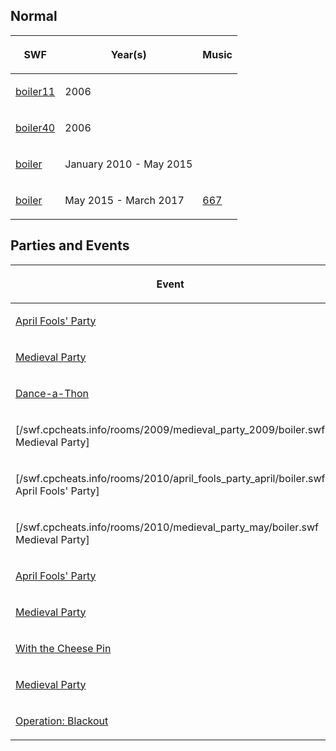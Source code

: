 

==Normal==
<center>
{|class="wikitable"
!SWF!!Year(s)!!Music
|-
|[[Media:ArtworkRoomsBoiler11.swf|boiler11]]||2006||{{n/a}}
|-
|[[Media:ArtworkRoomsBoiler40.swf|boiler40]]||2006||{{n/a}}
|-
|[[Media:RoomsBoiler-January2010.swf|boiler]]||January 2010 - May 2015||{{n/a}}
|-
|[[Media:RoomsBoiler-May2015.swf|boiler]]||May 2015 - March 2017||[[Media:Music667.swf|667]]
|}
</center>

==Parties and Events==
<center>
{|class="wikitable plainlinks"
!Event
!Music
!Year
|-
|[[Media:ArtworkRooms0328Boiler43.swf|April Fools' Party]]||{{n/a}}||2008
|-
|[[Media:Rooms0516Boiler50.swf|Medieval Party]]||[[Media:Music236.swf|236]]||2008
|-
|[[Media:RoomsBoiler-DanceAThon.swf|Dance-a-Thon]]||||2009
|-
|[/swf.cpcheats.info/rooms/2009/medieval_party_2009/boiler.swf Medieval Party]||||2009
|-
|[/swf.cpcheats.info/rooms/2010/april_fools_party_april/boiler.swf April Fools' Party]||||2010
|-
|[/swf.cpcheats.info/rooms/2010/medieval_party_may/boiler.swf Medieval Party]||||2010
|-
|[[Media:AprilFools'Party2011Boiler.swf|April Fools' Party]]||||2011
|-
|[[Media:MedievalParty2011Boiler.swf|Medieval Party]]||||2011
|-
|[[Media:BoilerWithCheesePin.swf|With the Cheese Pin]]||{{n/a}}||2012
|-
|[[Media:MedievalParty2012boiler.swf|Medieval Party]]||||2012
|-
|[[Media:BlackoutBoiler.swf|Operation: Blackout]]||||2012
|}

{{Places}}